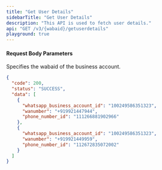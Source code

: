 ```yaml
---
title: "Get User Details"
sidebarTitle: "Get User Details"
description: "This API is used to fetch user details."
api: "GET /v3/{wabaid}/getuserdetails"
playground: true
---
```


#### Request Body Parameters

<ParamField path="wabaid" type="string" required>
  Specifies the wabaid of the business account.
</ParamField>

<CodeGroup>

```json SampleResponse.json
{
  "code": 200,
  "status": "SUCCESS",
  "data": [
    {
      "whatsapp_business_account_id": "100249586351323",
      "wanumber": "+919921447944",
      "phone_number_id": "111266881902966"
    },
    {
      "whatsapp_business_account_id": "100249586351323",
      "wanumber": "+919921449959",
      "phone_number_id": "112672835072002"
    }
  ]
}
```

</CodeGroup>
